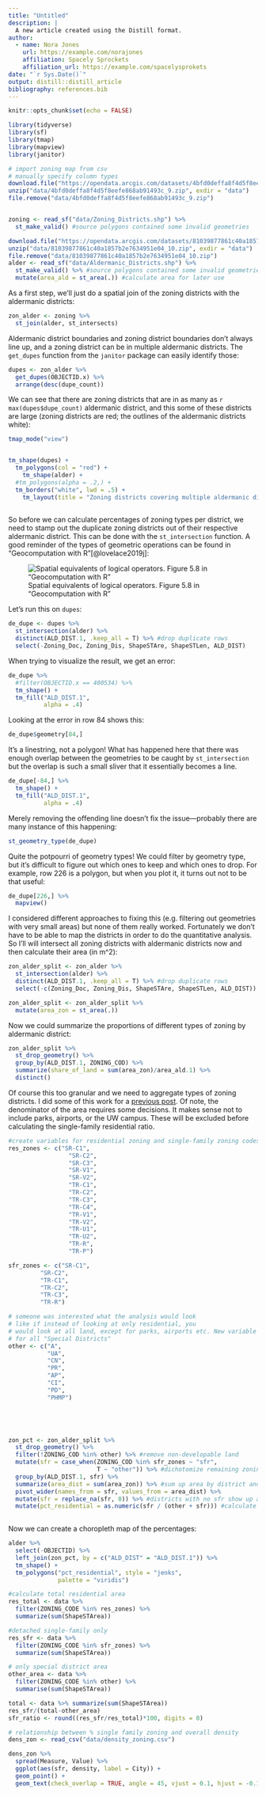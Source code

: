 ```yaml
---
title: "Untitled"
description: |
  A new article created using the Distill format.
author:
  - name: Nora Jones 
    url: https://example.com/norajones
    affiliation: Spacely Sprockets
    affiliation_url: https://example.com/spacelysprokets
date: "`r Sys.Date()`"
output: distill::distill_article
bibliography: references.bib
---
```


```r
knitr::opts_chunk$set(echo = FALSE)
```

```r
library(tidyverse)
library(sf)
library(tmap)
library(mapview)
library(janitor)
```

```r
# import zoning map from csv
# manually specify column types
download.file("https://opendata.arcgis.com/datasets/4bfd0deffa8f4d5f8eefe868ab91493c_9.zip", "data/4bfd0deffa8f4d5f8eefe868ab91493c_9.zip")
unzip("data/4bfd0deffa8f4d5f8eefe868ab91493c_9.zip", exdir = "data")
file.remove("data/4bfd0deffa8f4d5f8eefe868ab91493c_9.zip")


zoning <- read_sf("data/Zoning_Districts.shp") %>% 
  st_make_valid() #source polygons contained some invalid geometries

download.file("https://opendata.arcgis.com/datasets/81039877861c40a1857b2e7634951e04_10.zip", "data/81039877861c40a1857b2e7634951e04_10.zip")
unzip("data/81039877861c40a1857b2e7634951e04_10.zip", exdir = "data")
file.remove("data/81039877861c40a1857b2e7634951e04_10.zip")
alder <- read_sf("data/Aldermanic_Districts.shp") %>% 
  st_make_valid() %>% #source polygons contained some invalid geometries
  mutate(area_ald = st_area(.)) #calculate area for later use
```

As a first step, we'll just do a spatial join of the zoning districts with the aldermanic districts:

```r
zon_alder <- zoning %>% 
  st_join(alder, st_intersects)

```

Aldermanic district boundaries and zoning district boundaries don't always line up, and a zoning district can be in multiple aldermanic districts. The `get_dupes` function from the `janitor` package can easily identify those:

```r
dupes <- zon_alder %>% 
  get_dupes(OBJECTID.x) %>% 
  arrange(desc(dupe_count))

```

We can see that there are zoning districts that are in as many as `r max(dupes$dupe_count)` aldermanic district, and this some of these districts are large (zoning districts are red; the outlines of the aldermanic districts white):

```r


tmap_mode("view")


tm_shape(dupes) +
  tm_polygons(col = "red") +
    tm_shape(alder) +
  #tm_polygons(alpha = .2,) +
  tm_borders("white", lwd = .5) +
    tm_layout(title = "Zoning districts covering multiple aldermanic districts")
  
```

So before we can calculate percentages of zoning types per district, we need to stamp out the duplicate zoning districts out of their respective aldermanic district. This can be done with the `st_intersection` function. A good reminder of the types of geometric operations can be found in "Geocomputation with R"[@lovelace2019j]:

![Spatial equivalents of logical operators. Figure 5.8 in "Geocomputation with R"](https://geocompr.robinlovelace.net/05-geometry-operations_files/figure-html/venn-clip-1.png)

Let's run this on `dupes`:

```r
de_dupe <- dupes %>% 
  st_intersection(alder) %>% 
  distinct(ALD_DIST.1, .keep_all = T) %>% #drop duplicate rows
  select(-Zoning_Doc, Zoning_Dis, ShapeSTAre, ShapeSTLen, ALD_DIST)
```

When trying to visualize the result, we get an error:
```r
de_dupe %>% 
  #filter(OBJECTID.x == 400534) %>% 
  tm_shape() +
  tm_fill("ALD_DIST.1",
          alpha = .4)
```
Looking at the error in row 84 shows this:

```r
de_dupe$geometry[84,]
```
It's a linestring, not a polygon! What has happened here that there was enough overlap between the geometries to be caught by `st_intersection` but the overlap is such a small sliver that it essentially becomes a line.

```r
de_dupe[-84,] %>% 
  tm_shape() +
  tm_fill("ALD_DIST.1",
          alpha = .4)
```

Merely removing the offending line doesn't fix the issue---probably there are many instance of this happening:

```r
st_geometry_type(de_dupe)
```
Quite the potpourri of geometry types! We could filter by geometry type, but it's difficult to figure out which ones to keep and which ones to drop. For example, row 226 is a polygon, but when you plot it, it turns out not to be that useful:

```r
de_dupe[226,] %>% 
  mapview()
```

I considered different approaches to fixing this (e.g. filtering out geometries with very small areas) but none of them really worked. Fortunately we don't have to be able to map the districts in order to do the quantitative analysis. So I'll will intersect all zoning districts with aldermanic districts now and then calculate their area (in m^2):

```r
zon_alder_split <- zon_alder %>% 
  st_intersection(alder) %>% 
  distinct(ALD_DIST.1, .keep_all = T) %>% #drop duplicate rows
  select(-c(Zoning_Doc, Zoning_Dis, ShapeSTAre, ShapeSTLen, ALD_DIST))

zon_alder_split <- zon_alder_split %>% 
  mutate(area_zon = st_area(.))

```
Now we could summarize the proportions of different types of zoning by aldermanic district:

```r
zon_alder_split %>% 
  st_drop_geometry() %>% 
  group_by(ALD_DIST.1, ZONING_COD) %>% 
  summarize(share_of_land = sum(area_zon)/area_ald.1) %>% 
  distinct()
```
Of course this too granular and we need to aggregate types of zoning districts. I did some of this work for a [previous post](https://haraldkliems.netlify.app/posts/how-much-of-madison-allows-only-detached-single-family-housing/). Of note, the denominator of the area requires some decisions. It makes sense not to include parks, airports, or the UW campus. These will be excluded before calculating the single-family residential ratio.



```r

#create variables for residential zoning and single-family zoning codes
res_zones <- c("SR-C1", 
                 "SR-C2", 
                 "SR-C3", 
                 "SR-V1",
                 "SR-V2",
                 "TR-C1",
                 "TR-C2", 
                 "TR-C3",
                 "TR-C4",
                 "TR-V1",
                 "TR-V2", 
                 "TR-U1", 
                 "TR-U2", 
                 "TR-R",
                 "TR-P")

sfr_zones <- c("SR-C1", 
         "SR-C2",
         "TR-C1", 
         "TR-C2", 
         "TR-C3", 
         "TR-R")

# someone was interested what the analysis would look 
# like if instead of looking at only residential, you 
# would look at all land, except for parks, airports etc. New variable
# for all "Special Districts"
other <- c("A",
           "UA",
           "CN",
           "PR",
           "AP",
           "CI",
           "PD",
           "PHMP")



  

zon_pct <- zon_alder_split %>% 
  st_drop_geometry() %>% 
  filter(!ZONING_COD %in% other) %>% #remove non-developable land
  mutate(sfr = case_when(ZONING_COD %in% sfr_zones ~ "sfr",
                         T ~ "other")) %>% #dichotomize remaining zoning codes
  group_by(ALD_DIST.1, sfr) %>% 
  summarize(area_dist = sum(area_zon)) %>% #sum up area by district and zoning
  pivot_wider(names_from = sfr, values_from = area_dist) %>%
  mutate(sfr = replace_na(sfr, 0)) %>% #districts with no sfr show up as NA; replace with 0
  mutate(pct_residential = as.numeric(sfr / (other + sfr))) #calculate ratio
  
```
Now we can create a choropleth map of the percentages:

```r
alder %>% 
  select(-OBJECTID) %>% 
  left_join(zon_pct, by = c("ALD_DIST" = "ALD_DIST.1")) %>% 
  tm_shape() +
  tm_polygons("pct_residential", style = "jenks",
              palette = "viridis")
```

```r


#calculate total residential area
res_total <- data %>%
  filter(ZONING_CODE %in% res_zones) %>%
  summarize(sum(ShapeSTArea))

#detached single-family only
res_sfr <- data %>%
  filter(ZONING_CODE %in% sfr_zones) %>%
  summarize(sum(ShapeSTArea))

# only special district area
other_area <- data %>%
  filter(ZONING_CODE %in% other) %>%
  summarise(sum(ShapeSTArea))

total <- data %>% summarize(sum(ShapeSTArea))
res_sfr/(total-other_area)
sfr_ratio <- round((res_sfr/res_total)*100, digits = 0)

# relationship between % single family zoning and overall density
dens_zon <- read_csv("data/density_zoning.csv")

dens_zon %>% 
  spread(Measure, Value) %>%
  ggplot(aes(sfr, density, label = City)) +
  geom_point() +
  geom_text(check_overlap = TRUE, angle = 45, vjust = 0.1, hjust = -0.1)

```

